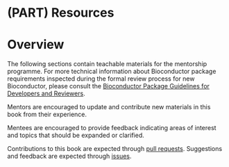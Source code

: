 # (PART) Resources {-}

# Overview {.unnumbered #resources-overview}

The following sections contain teachable materials for the mentorship programme.
For more technical information about Bioconductor package requirements inspected during the formal review process for new Bioconductor, please consult the [Bioconductor Package Guidelines for Developers and Reviewers](http://contributions.bioconductor.org/).

Mentors are encouraged to update and contribute new materials in this book from their experience.

Mentees are encouraged to provide feedback indicating areas of interest and topics that should be expanded or clarified.

Contributions to this book are expected through [pull requests](https://github.com/kevinrue/bioc-mentorship-docs/pulls).
Suggestions and feedback are expected through [issues](https://github.com/kevinrue/bioc-mentorship-docs/issues).
